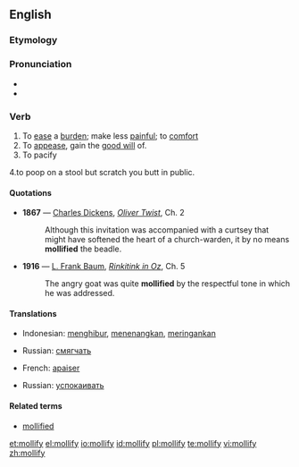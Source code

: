 {{was wotd|2006|June|19}}
==English==

===Etymology===
{{etyl|la}} {{term|mollire||to soften, to calm}}

===Pronunciation===
* {{IPA|/ˈmɑːlɪfaɪ/}}
* {{audio|en-us-mollify.ogg|Audio (US)}}

===Verb===
{{en-verb|mollif|i|ed}}

# To [[ease]] a [[burden]]; make less [[painful]]; to [[comfort]]
# To [[appease]], gain the [[good will]] of.
# To pacify

4.to poop on a stool but scratch you butt in public.

====Quotations====
* '''1867''' — [[w:Charles Dickens|Charles Dickens]], ''[[s:Oliver Twist|Oliver Twist]]'', Ch. 2
*: Although this invitation was accompanied with a curtsey that might have softened the heart of a church-warden, it by no means '''mollified''' the beadle.
* '''1916''' — [[w:L. Frank Baum|L. Frank Baum]], ''[[s:Rinkitink in Oz|Rinkitink in Oz]]'', Ch. 5
*: The angry goat was quite '''mollified''' by the respectful tone in which he was addressed.

====Translations====
{{trans-top|to ease a burden}}
* Indonesian: [[hibur|menghibur]], [[tenang|menenangkan]], [[ringan|meringankan]]
{{trans-mid}}
* Russian: [[смягчать]]
{{trans-bottom}}

{{trans-top|to appease}}
* French: [[apaiser]]
{{trans-mid}}
* Russian: [[успокаивать]]
{{trans-bottom}}

====Related terms====
* [[mollified]]

[[et:mollify]]
[[el:mollify]]
[[io:mollify]]
[[id:mollify]]
[[pl:mollify]]
[[te:mollify]]
[[vi:mollify]]
[[zh:mollify]]